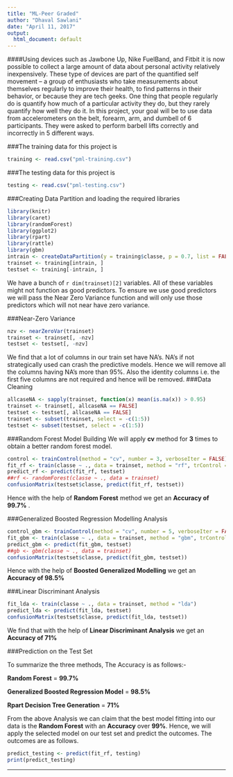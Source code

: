 ---
title: "ML-Peer Graded"
author: "Dhaval Sawlani"
date: "April 11, 2017"
output:
  html_document: default
---

####Using devices such as Jawbone Up, Nike FuelBand, and Fitbit it is now possible to collect a large amount of data about personal activity relatively inexpensively. These type of devices are part of the quantified self movement – a group of enthusiasts who take measurements about themselves regularly to improve their health, to find patterns in their behavior, or because they are tech geeks. One thing that people regularly do is quantify how much of a particular activity they do, but they rarely quantify how well they do it. In this project, your goal will be to use data from accelerometers on the belt, forearm, arm, and dumbell of 6 participants. They were asked to perform barbell lifts correctly and incorrectly in 5 different ways.

###The training data for this project is
```{r}
training <- read.csv("pml-training.csv")
```

###The testing data for this project is 
```{r}
testing <- read.csv("pml-testing.csv")
```

###Creating Data Partition and loading the required libraries
```{r, message = F, cache = T}
library(knitr)
library(caret)
library(randomForest)
library(ggplot2)
library(rpart)
library(rattle)
library(gbm)
intrain <- createDataPartition(y = training$classe, p = 0.7, list = FALSE)
trainset <- training[intrain, ]
testset <- training[-intrain, ]
```

We have a bunch of `r dim(trainset)[2]` variables. All of these variables might not function as good predictors. To ensure we use good predictors we will pass the Near Zero Variance function and will only use those predictors which will not near have zero variance.

###Near-Zero Variance

```{r, cache = T}
nzv <- nearZeroVar(trainset)
trainset <- trainset[, -nzv]
testset <- testset[, -nzv]
```

We find that a lot of columns in our train set have NA's. NA's if not strategically used can crash the predictive models. Hence we will remove all the columns having NA's more than 95%.
Also the identity columns i.e. the first five columns are not required and hence will be removed.
###Data Cleaning

```{r, cache = T}
allcaseNA <- sapply(trainset, function(x) mean(is.na(x)) > 0.95)
trainset <- trainset[, allcaseNA == FALSE]
testset <- testset[, allcaseNA == FALSE]
trainset <- subset(trainset, select = -c(1:5))
testset <- subset(testset, select = -c(1:5))
```


###Random Forest Model Building
We will apply **cv** method for **3** times to obtain a better random forest model.
```{r, cache = TRUE}
control <- trainControl(method = "cv", number = 3, verboseIter = FALSE)
fit_rf <- train(classe ~ ., data = trainset, method = "rf", trControl = control)
predict_rf <- predict(fit_rf, testset)
##rf <- randomForest(classe ~ ., data = trainset)
confusionMatrix(testset$classe, predict(fit_rf, testset))
```

Hence with the help of **Random Forest** method we get an **Accuracy of 99.7%** .

###Generalized Boosted Regression Modelling Analysis

```{r, cache = TRUE}
control_gbm <- trainControl(method = "cv", number = 5, verboseIter = FALSE)
fit_gbm <- train(classe ~ ., data = trainset, method = "gbm", trControl = control_gbm, verbose = FALSE)
predict_gbm <- predict(fit_gbm, testset)
##gb <- gbm(classe ~ ., data = trainset)
confusionMatrix(testset$classe, predict(fit_gbm, testset))
```

Hence with the help of **Boosted Generalized Modelling** we get an **Accuracy of 98.5%**

###Linear Discriminant Analysis

```{r, cache = TRUE}
fit_lda <- train(classe ~ ., data = trainset, method = "lda")
predict_lda <- predict(fit_lda, testset)
confusionMatrix(testset$classe, predict(fit_lda, testset))
```

We find that with the help of **Linear Discriminant Analysis** we get an **Accuracy of 71%**

###Prediction on the Test Set

To summarize the three methods, The Accuracy is as follows:- 


**Random Forest** = **99.7%**

**Generalized Boosted Regression Model** = **98.5%**

**Rpart Decision Tree Generation** = **71%**


From the above Analysis we can claim that the best model fitting into our data is the **Random Forest** with an **Accuracy** over **99%**. Hence, we will apply the selected model on our test set and predict the outcomes. The outcomes are as follows.

```{r}
predict_testing <- predict(fit_rf, testing)
print(predict_testing)
```


--------------------------------------------------------------------------------------------